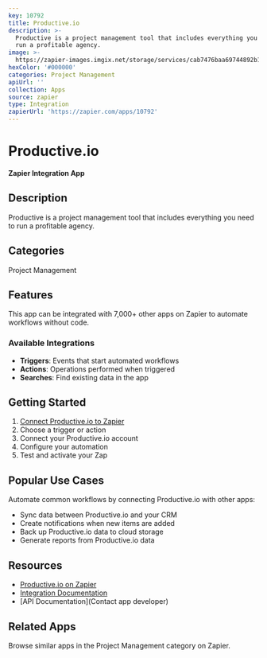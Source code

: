 ```yaml
---
key: 10792
title: Productive.io
description: >-
  Productive is a project management tool that includes everything you need to
  run a profitable agency.
image: >-
  https://zapier-images.imgix.net/storage/services/cab7476baa69744892b1f1fca9eb6f89.png?auto=format%2Ccompress&ixlib=python-3.0.0&q=50
hexColor: '#000000'
categories: Project Management
apiUrl: ''
collection: Apps
source: zapier
type: Integration
zapierUrl: 'https://zapier.com/apps/10792'
---
```

# Productive.io

**Zapier Integration App**

## Description

Productive is a project management tool that includes everything you need to run a profitable agency.

## Categories

Project Management

## Features

This app can be integrated with 7,000+ other apps on Zapier to automate workflows without code.

### Available Integrations

- **Triggers**: Events that start automated workflows
- **Actions**: Operations performed when triggered
- **Searches**: Find existing data in the app

## Getting Started

1. [Connect Productive.io to Zapier](https://zapier.com/apps/10792)
2. Choose a trigger or action
3. Connect your Productive.io account
4. Configure your automation
5. Test and activate your Zap

## Popular Use Cases

Automate common workflows by connecting Productive.io with other apps:

- Sync data between Productive.io and your CRM
- Create notifications when new items are added
- Back up Productive.io data to cloud storage
- Generate reports from Productive.io data

## Resources

- [Productive.io on Zapier](https://zapier.com/apps/10792)
- [Integration Documentation](https://zapier.com/apps/10792/integrations)
- [API Documentation](Contact app developer)

## Related Apps

Browse similar apps in the Project Management category on Zapier.
